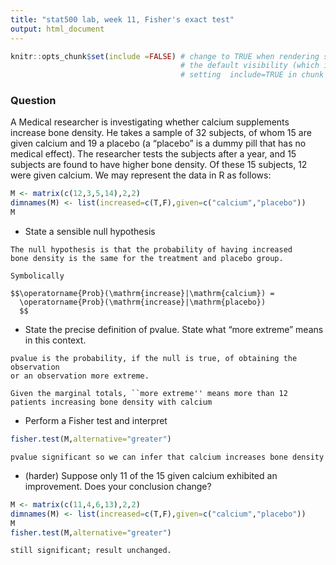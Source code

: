 ---
title: "stat500 lab, week 11, Fisher's exact test"
output: html_document
---

```{r setup, include=FALSE}
knitr::opts_chunk$set(include =FALSE) # change to TRUE when rendering solutions; this changes
                                      # the default visibility (which is overridden by explicitly
                                      # setting  include=TRUE in chunk options)
```

### Question

A Medical researcher is investigating whether calcium supplements
increase bone density.  He takes a sample of 32 subjects, of whom 15
are given calcium and 19 a placebo (a "placebo" is a dummy pill that
has no medical effect).  The researcher tests the subjects after a
year, and 15 subjects are found to have higher bone density.  Of these
15 subjects, 12 were given calcium.  We may represent the data in R as
follows:


```{r,include=TRUE}
M <- matrix(c(12,3,5,14),2,2)
dimnames(M) <- list(increased=c(T,F),given=c("calcium","placebo"))
M
```

* State a sensible null hypothesis

```{asis}

The null hypothesis is that the probability of having increased
bone density is the same for the treatment and placebo group. 

Symbolically

$$\operatorname{Prob}(\mathrm{increase}|\mathrm{calcium}) = 
  \operatorname{Prob}(\mathrm{increase}|\mathrm{placebo})
  $$
```

* State the precise definition of pvalue.  State what "more extreme" means in this context.


```{asis}
pvalue is the probability, if the null is true, of obtaining the observation 
or an observation more extreme.

Given the marginal totals, ``more extreme'' means more than 12 patients increasing bone density with calcium
```

* Perform a Fisher test and interpret


```{r}
fisher.test(M,alternative="greater")
```

```{asis}
pvalue significant so we can infer that calcium increases bone density
```




* (harder) Suppose only 11 of the 15 given calcium exhibited an
  improvement.  Does your conclusion change?
  
```{r}
M <- matrix(c(11,4,6,13),2,2)
dimnames(M) <- list(increased=c(T,F),given=c("calcium","placebo"))
M
fisher.test(M,alternative="greater")
```

```{asis}
still significant; result unchanged.
```

